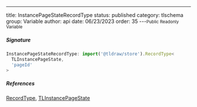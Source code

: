 ---
title: InstancePageStateRecordType
status: published
category: tlschema
group: Variable
author: api
date: 06/23/2023
order: 35
---<Small>Public Readonly Variable</Small>




##### Signature


```ts
InstancePageStateRecordType: import('@tldraw/store').RecordType<
  TLInstancePageState,
  'pageId'
>
```

##### References

[RecordType](/gen/store/RecordType-class), [TLInstancePageState](/gen/tlschema/TLInstancePageState-interface)

